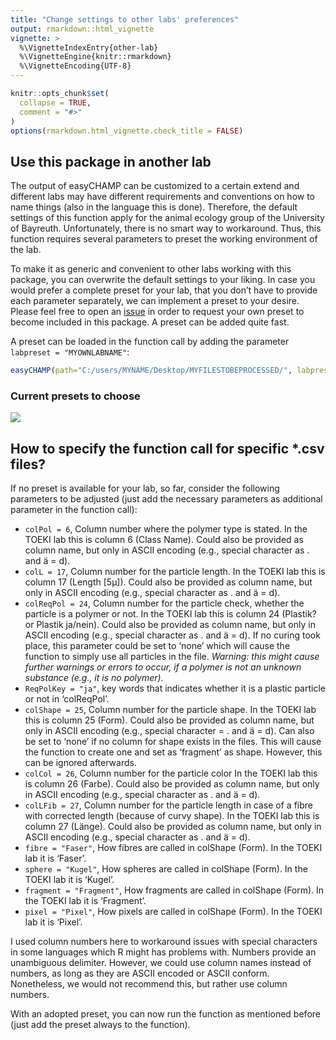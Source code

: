 ```yaml
---
title: "Change settings to other labs' preferences"
output: rmarkdown::html_vignette
vignette: >
  %\VignetteIndexEntry{other-lab}
  %\VignetteEngine{knitr::rmarkdown}
  %\VignetteEncoding{UTF-8}
---
```


```r
knitr::opts_chunk$set(
  collapse = TRUE,
  comment = "#>"
)
options(rmarkdown.html_vignette.check_title = FALSE)
```

## Use this package in another lab
The output of easyCHAMP can be customized to a certain extend and different labs may have different requirements and conventions on how to name things (also in the language this is done). Therefore, the default settings of this function apply for the animal ecology group of the University of Bayreuth. Unfortunately, there is no smart way to workaround. Thus, this function requires several parameters to preset the working environment of the lab.

To make it as generic and convenient to other labs working with this package, you can overwrite the default settings to your liking. In case you would prefer a complete preset for your lab, that you don't have to provide each parameter separately, we can implement a preset to your desire. Please feel free to open an [issue](https://github.com/Maki-science/easyCHAMP/issues) in order to request your own preset to become included in this package. A preset can be added quite fast.

A preset can be loaded in the function call by adding the parameter ```labpreset = "MYOWNLABNAME"```:
```r
easyCHAMP(path="C:/users/MYNAME/Desktop/MYFILESTOBEPROCESSED/", labpreset = "siMPle") # for example
```

### Current presets to choose
![](./Labpresets.png)


## How to specify the function call for specific *.csv files?
If no preset is available for your lab, so far, consider the following parameters to be adjusted (just add the necessary parameters as additional parameter in the function call):

  - ```colPol = 6```, Column number where the polymer type is stated. In the TOEKI lab this is column 6 (Class Name). Could also be provided as column name, but only in ASCII encoding (e.g., special character as . and ä = d).
  - ```colL = 17```, Column number for the particle length. In the TOEKI lab this is column 17 (Length [5µ]). Could also be provided as column name, but only in ASCII encoding (e.g., special character as . and ä = d).
  - ```colReqPol = 24```, Column number for the particle check, whether the particle is a polymer or not. In the TOEKI lab this is column 24 (Plastik? or Plastik ja/nein). Could also be provided as column name, but only in ASCII encoding (e.g., special character as . and ä = d). If no curing took place, this parameter could be set to 'none' which will cause the function to simply use all particles in the file. *Warning: this might cause further warnings or errors to occur, if a polymer is not an unknown substance (e.g., it is no polymer).*
  - ```ReqPolKey = "ja"```, key words that indicates whether it is a plastic particle or not in 'colReqPol'.
  - ```colShape = 25```, Column number for the particle shape. In the TOEKI lab this is column 25 (Form). Could also be provided as column name, but only in ASCII encoding (e.g., special character = . and ä = d). Can also be set to 'none' if no column for shape exists in the files. This will cause the function to create one and set as 'fragment' as shape. However, this can be ignored afterwards.
  - ```colCol = 26```, Column number for the particle color In the TOEKI lab this is column 26 (Farbe). Could also be provided as column name, but only in ASCII encoding (e.g., special character as . and ä = d).
  - ```colLFib = 27```, Column number for the particle length in case of a fibre with corrected length (because of curvy shape). In the TOEKI lab this is column 27 (Länge). Could also be provided as column name, but only in ASCII encoding (e.g., special character as . and ä = d).
  - ```fibre = "Faser"```, How fibres are called in colShape (Form). In the TOEKI lab it is 'Faser'.
  - ```sphere = "Kugel"```, How spheres are called in colShape (Form). In the TOEKI lab it is 'Kugel'.
  - ```fragment = "Fragment"```, How fragments are called in colShape (Form). In the TOEKI lab it is 'Fragment'.
  - ```pixel = "Pixel"```, How pixels are called in colShape (Form). In the TOEKI lab it is 'Pixel'.

I used column numbers here to workaround issues with special characters in some languages which R might has problems with. Numbers provide an unambiguous delimiter. However, we could use column names instead of numbers, as long as they are ASCII encoded or ASCII conform. Nonetheless, we would not recommend this, but rather use column numbers.

With an adopted preset, you can now run the function as mentioned before (just add the preset always to the function).
